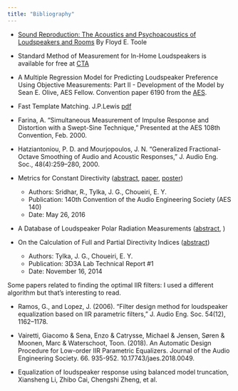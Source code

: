 ```yaml
---
title: "Bibliography"
---
```


- [Sound Reproduction: The Acoustics and Psychoacoustics of Loudspeakers and Rooms](https://books.google.ch/books/about/Sound_Reproduction.html?id=tJ0uDwAAQBAJ&printsec=frontcover&source=kp_read_button&redir_esc=y#v=onepage&q&f=false) By Floyd E. Toole
- Standard Method of Measurement for In-Home Loudspeakers is available for free at [CTA](https://www.cta.tech)

- A Multiple Regression Model for Predicting Loudspeaker Preference Using Objective Measurements: Part II - Development of the Model by Sean E. Olive, AES Fellow. Convention paper 6190 from the [AES](https://www.aes.org).
- Fast Template Matching. J.P.Lewis [pdf](http://scribblethink.org/Work/nvisionInterface/vi95_lewis.pdf)

- Farina, A. “Simultaneous Measurement of Impulse Response and Distortion with a Swept-Sine Technique,” Presented at the AES 108th Convention, Feb. 2000.
- Hatziantoniou, P. D. and Mourjopoulos, J. N. “Generalized Fractional-Octave Smoothing of Audio and Acoustic Responses,” J. Audio Eng. Soc., 48(4):259–280, 2000.

- Metrics for Constant Directivity ([abstract](https://www.princeton.edu/3D3A/Publications/Sridhar_AES140_CDMetrics.html), [paper](https://www.princeton.edu/3D3A/Publications/Sridhar_AES140_CDMetrics.pdf), [poster](https://www.princeton.edu/3D3A/Publications/Sridhar_AES140_CDMetrics-poster.pdf))
  - Authors: Sridhar, R., Tylka, J. G., Choueiri, E. Y.
  - Publication: 140th Convention of the Audio Engineering Society (AES 140)
  - Date: May 26, 2016

- A Database of Loudspeaker Polar Radiation Measurements ([abstract](https://www.princeton.edu/3D3A/Publications/Tylka_AES139_3D3ADirectivity.html), )

- On the Calculation of Full and Partial Directivity Indices ([abstract](https://www.princeton.edu/3D3A/Publications/Tylka_3D3A_DICalculation.html))
  - Authors: Tylka, J. G., Choueiri, E. Y.
  - Publication: 3D3A Lab Technical Report #1
  - Date: November 16, 2014

Some papers related to finding the optimal IIR filters: I used a different algorithm but that's interesting to read.

- Ramos, G., and Lopez, J. (2006). “Filter design method for loudspeaker equalization based on IIR parametric filters,” J. Audio Eng. Soc. 54(12), 1162–1178.

- Vairetti, Giacomo & Sena, Enzo & Catrysse, Michael & Jensen, Søren & Moonen, Marc & Waterschoot, Toon. (2018). An Automatic Design Procedure for Low-order IIR Parametric Equalizers. Journal of the Audio Engineering Society. 66. 935-952. 10.17743/jaes.2018.0049.

- Equalization of loudspeaker response using balanced model truncation, Xiansheng Li, Zhibo Cai, Chengshi Zheng, et al.
